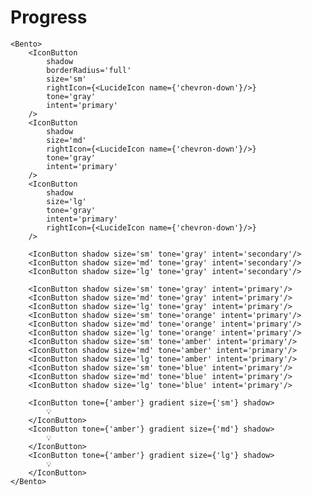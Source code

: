 # Progress


<Display label="Icon button">

    <Bento>
        <IconButton
            shadow
            borderRadius='full'
            size='sm'
            rightIcon={<LucideIcon name={'chevron-down'}/>}
            tone='gray'
            intent='primary'
        />
        <IconButton
            shadow
            size='md'
            rightIcon={<LucideIcon name={'chevron-down'}/>}
            tone='gray'
            intent='primary'
        />
        <IconButton
            shadow
            size='lg'
            tone='gray'
            intent='primary'
            rightIcon={<LucideIcon name={'chevron-down'}/>}
        />

        <IconButton shadow size='sm' tone='gray' intent='secondary'/>
        <IconButton shadow size='md' tone='gray' intent='secondary'/>
        <IconButton shadow size='lg' tone='gray' intent='secondary'/>

        <IconButton shadow size='sm' tone='gray' intent='primary'/>
        <IconButton shadow size='md' tone='gray' intent='primary'/>
        <IconButton shadow size='lg' tone='gray' intent='primary'/>
        <IconButton shadow size='sm' tone='orange' intent='primary'/>
        <IconButton shadow size='md' tone='orange' intent='primary'/>
        <IconButton shadow size='lg' tone='orange' intent='primary'/>
        <IconButton shadow size='sm' tone='amber' intent='primary'/>
        <IconButton shadow size='md' tone='amber' intent='primary'/>
        <IconButton shadow size='lg' tone='amber' intent='primary'/>
        <IconButton shadow size='sm' tone='blue' intent='primary'/>
        <IconButton shadow size='md' tone='blue' intent='primary'/>
        <IconButton shadow size='lg' tone='blue' intent='primary'/>

        <IconButton tone={'amber'} gradient size={'sm'} shadow>
            💡
        </IconButton>
        <IconButton tone={'amber'} gradient size={'md'} shadow>
            💡
        </IconButton>
        <IconButton tone={'amber'} gradient size={'lg'} shadow>
            💡
        </IconButton>
    </Bento>
</Display>